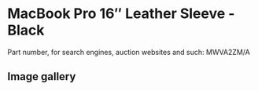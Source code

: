 
# MacBook Pro 16″ Leather Sleeve - Black

Part number, for search engines, auction websites and such: MWVA2ZM/A

## Image gallery

<div style={{ width: "768px" }}>
  <GalleryComponent
    images={[
      {
        original: "/everysource/MWVA2.png",
        thumbnail: "/everypreview/MWVA2.png",
      },
      {
        original: "/everysource/MWVA2_AV1.png",
        thumbnail: "/everypreview/MWVA2_AV1.png",
      },
      {
        original: "/everysource/MWVA2_AV2_SILVER.png",
        thumbnail: "/everypreview/MWVA2_AV2_SILVER.png",
      },
      {
        original: "/everysource/MWVA2_AV2_SPACE_GRAY.png",
        thumbnail: "/everypreview/MWVA2_AV2_SPACE_GRAY.png",
      }
    ]}
  />
</div>